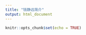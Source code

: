 ```yaml
---
title: "钱静远简介"
output: html_document
---
```



```r
knitr::opts_chunk$set(echo = TRUE)
```


